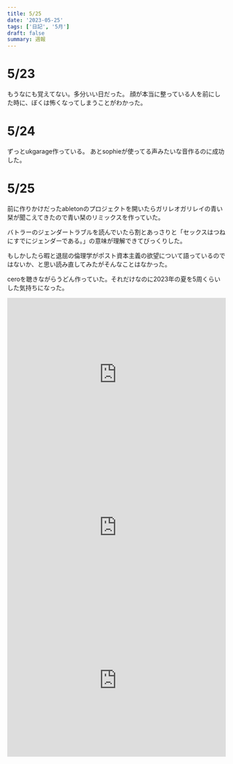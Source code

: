 ```yaml
---
title: 5/25
date: '2023-05-25'
tags: ['日記', '5月']
draft: false
summary: 週報
---
```



# 5/23
もうなにも覚えてない。多分いい日だった。
顔が本当に整っている人を前にした時に、ぼくは怖くなってしまうことがわかった。

# 5/24
ずっとukgarage作っている。
あとsophieが使ってる声みたいな音作るのに成功した。

# 5/25

前に作りかけだったabletonのプロジェクトを開いたらガリレオガリレイの青い栞が聞こえてきたので青い栞のリミックスを作っていた。

バトラーのジェンダートラブルを読んでいたら割とあっさりと「セックスはつねにすでにジェンダーである。」の意味が理解できてびっくりした。

もしかしたら暇と退屈の倫理学がポスト資本主義の欲望について語っているのではないか、と思い読み直してみたがそんなことはなかった。

ceroを聴きながらうどん作っていた。それだけなのに2023年の夏を5周くらいした気持ちになった。

<iframe src="https://open.spotify.com/embed/playlist/2BajlCJQanHnLMwmaAqCrU?utm_source=generator" width="100%" height="352" frameBorder="0" allowfullscreen="" allow="autoplay; clipboard-write; encrypted-media; fullscreen; picture-in-picture" loading="lazy"></iframe>
<iframe src="https://open.spotify.com/embed/playlist/4AzegSsZ8Z5RfhvraVW2SS?utm_source=generator" width="100%" height="352" frameBorder="0" allowfullscreen="" allow="autoplay; clipboard-write; encrypted-media; fullscreen; picture-in-picture" loading="lazy"></iframe>
<iframe src="https://open.spotify.com/embed/album/5rotTIzASSa2IDU9uQA0nQ?utm_source=generator&theme=0" width="100%" height="352" frameBorder="0" allowfullscreen="" allow="autoplay; clipboard-write; encrypted-media; fullscreen; picture-in-picture" loading="lazy"></iframe>
